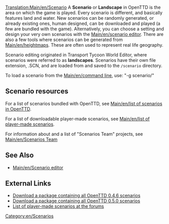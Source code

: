 [[Translation:Main/en/Scenario]]
A '''Scenario''' or '''Landscape''' in OpenTTD is the area on which the game is played. Every scenario is different, and basically features land and water. New scenarios can be randomly generated, or already existing ones, human designed, can be downloaded and played (a few are bundled with the game). Alternatively, you can choose a setting and design your very own scenarios with the [[Main/en/scenario editor]]. There are also a few tools where scenarios can be generated from [[Main/en/heightmap]]s. These are often used to represent real life geography. 

Scenario editing originated in Transport Tycoon World Editor, where scenarios were referred to as '''landscapes'''. Scenarios have their own file extension, .SCN, and are loaded from and saved to the <code>/scenario</code> directory.

To load a scenario from the [[Main/en/command line]], use: "-g scenario/<name>"

==Scenario resources==

For a list of scenarios bundled with OpenTTD, see [[Main/en/list of scenarios in OpenTTD]].

For a list of downloadable player-made scenarios, see [[Main/en/list of player-made scenarios]].

For information about and a list of "Scenarios Team" projects, see [[Main/en/Scenarios Team]]

==See Also==

* [[Main/en/Scenario editor]]

==External Links==

* [http://prdownloads.sourceforge.net/openttd/openttd-0.4.6-source-scenarios.zip?download Download a package containing all OpenTTD 0.4.6 scenarios]
* [http://sourceforge.net/project/downloading.php?groupname=openttd&filename=openttd-0.5.0-scenarios.zip&use_mirror=mesh Download a package containing all OpenTTD 0.5.0 scenarios]
* [http://www.tt-forums.net/viewtopic.php?t=12481 List of player-made scenarios at the forums]

[[Category:en/Scenarios]]